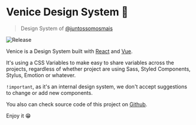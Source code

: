 
<Meta title="Getting Started/About" />

# Venice Design System 🎨

> Design System of [@juntossomosmais](https://www.juntossomosmais.com.br/)

<p>
  <img
    alt="Release"
    src="https://img.shields.io/github/v/release/juntossomosmais/venice"
  />
</p>

Venice is a Design System built with [React](https://juntossomosmais.github.io/venice/react/) and [Vue](https://juntossomosmais.github.io/venice/vue/).

It's using a CSS Variables to make easy to share variables across the projects, regardless of whether project are using Sass, Styled Components, Stylus, Emotion or whatever.

`!important`, as it's an internal design system, we don't accept suggestions to change or add new components.

You also can check source code of this project on [Github](https://github.com/juntossomosmais/venice).

Enjoy it 😁
